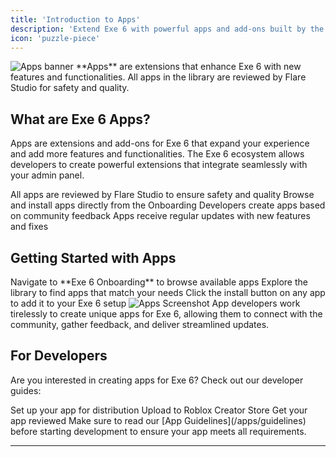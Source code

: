 ```yaml
---
title: 'Introduction to Apps'
description: 'Extend Exe 6 with powerful apps and add-ons built by the community'
icon: 'puzzle-piece'
---
```


<Frame>
  <img src="/images/apps/introduction/image.avif" alt="Apps banner" />
</Frame>
<Info>
**Apps** are extensions that enhance Exe 6 with new features and functionalities. All apps in the library are reviewed by Flare Studio for safety and quality.
</Info>

## What are Exe 6 Apps?

Apps are extensions and add-ons for Exe 6 that expand your experience and add more features and functionalities. The Exe 6 ecosystem allows developers to create powerful extensions that integrate seamlessly with your admin panel.

<CardGroup cols={2}>
  <Card title="Verified & Safe" icon="shield-check">
    All apps are reviewed by Flare Studio to ensure safety and quality
  </Card>
  <Card title="Easy Installation" icon="download">
    Browse and install apps directly from the Onboarding
  </Card>
  <Card title="Community-Driven" icon="users">
    Developers create apps based on community feedback
  </Card>
  <Card title="Seamless Updates" icon="arrows-rotate">
    Apps receive regular updates with new features and fixes
  </Card>
</CardGroup>

## Getting Started with Apps

<Steps>
  <Step title="Access the App Library">
    Navigate to **Exe 6 Onboarding** to browse available apps
  </Step>
  <Step title="Find Your App">
    Explore the library to find apps that match your needs
  </Step>
  <Step title="Install">
    Click the install button on any app to add it to your Exe 6 setup
  </Step>
</Steps>

<Frame>
  <img src="/images/apps/introduction/image (1).avif" alt="Apps Screenshot" />
</Frame>

<Note>
App developers work tirelessly to create unique apps for Exe 6, allowing them to connect with the community, gather feedback, and deliver streamlined updates.
</Note>

## For Developers

Are you interested in creating apps for Exe 6? Check out our developer guides:

<CardGroup cols={3}>
  <Card title="Prepare" icon="hammer" href="/apps/prepare">
    Set up your app for distribution
  </Card>
  <Card title="Publish" icon="rocket" href="/apps/publish">
    Upload to Roblox Creator Store
  </Card>
  <Card title="Submit" icon="paper-plane" href="/apps/submit">
    Get your app reviewed
  </Card>
</CardGroup>

<Tip>
Make sure to read our [App Guidelines](/apps/guidelines) before starting development to ensure your app meets all requirements.
</Tip>

---
